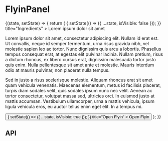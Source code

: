 
<Meta
  title="Components/FlyinPanel"
  component={FlyinPanel}
/>

# FlyinPanel

<Preview>
  <Story name="Base component">
    <State initialState={{ isVisible: false }}>
      {(state, setState) => {
        return (
          <React.Fragment>
            <FlyinPanel
              isVisible={state.isVisible}
              onClose={() => {
                setState(() => ({ ...state, isVisible: false }));
              }}
              title="Ingredients"
            >
              <Heading level="2" size="xSmall">
                Lorem ipsum dolor sit amet
              </Heading>
              <P>
                Lorem ipsum dolor sit amet, consectetur adipiscing elit. Nullam id erat est. Ut convallis, neque id semper fermentum, urna risus gravida nibh, vel molestie sapien leo ac tortor. Nunc dignissim quis arcu a lobortis. Phasellus tempus consequat erat, at egestas elit pulvinar lacinia. Nullam pretium, risus a dictum rhoncus, ex libero cursus erat, dignissim malesuada tortor justo quis enim. Nulla pellentesque sit amet ante et molestie. Mauris interdum odio at mauris pulvinar, non placerat nulla tempus.
              </P>
              <P>
                Sed in justo a risus scelerisque molestie. Aliquam rhoncus erat sit amet quam vehicula venenatis. Maecenas elementum, metus id facilisis placerat, turpis diam sodales velit, quis sodales ipsum nunc nec velit. Aenean ac tortor consectetur, volutpat massa sed, ultricies orci. In euismod justo at mattis accumsan. Vestibulum ullamcorper, urna a mattis vehicula, ipsum ligula vehicula eros, eu auctor tellus enim eget elit. In a tempus mi.
              </P>
            </FlyinPanel>
            <Button
              onClick={() => {
                setState(() => ({ ...state, isVisible: true }));
              }}
              title="Open Flyin"
            >
              Open Flyin
            </Button>
          </React.Fragment>
        );
      }}
    </State>
  </Story>
</Preview>

## API

<Props of={FlyinPanel} />

